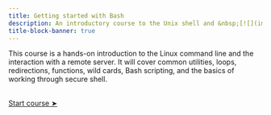 ```yaml
---
title: Getting started with Bash
description: An introductory course to the Unix shell and &nbsp;[![](img/bash_logo.png){width="1.4em" fig-alt="noshadow"}](https://www.gnu.org/software/bash/) &nbsp;scripting
title-block-banner: true
---
```


:::{.topdef}

This course is a hands-on introduction to the Linux command line and the interaction with a remote server. It will cover common utilities, loops, redirections, functions, wild cards, Bash scripting, and the basics of working through secure shell.

:::

<br>
[[Start course ➤](introduction.qmd)]{.topinline}
